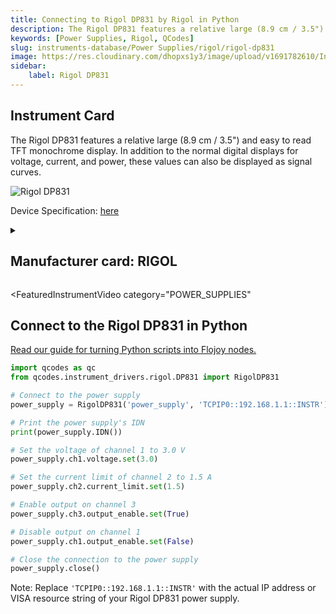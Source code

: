 ```yaml
---
title: Connecting to Rigol DP831 by Rigol in Python
description: The Rigol DP831 features a relative large (8.9 cm / 3.5") and easy to read TFT monochrome display. In addition to the normal digital displays for voltage, current, and power, these values can also be displayed as signal curves.
keywords: [Power Supplies, Rigol, QCodes] 
slug: instruments-database/Power Supplies/rigol/rigol-dp831 
image: https://res.cloudinary.com/dhopxs1y3/image/upload/v1691782610/Instruments/Power%20Supplies/Rigol-DP831/Rigol-DP831.jpg
sidebar:
    label: Rigol DP831 
---
```



## Instrument Card

The Rigol DP831 features a relative large (8.9 cm / 3.5") and easy to read TFT monochrome display. In addition to the normal digital displays for voltage, current, and power, these values can also be displayed as signal curves.



![Rigol DP831](https://res.cloudinary.com/dhopxs1y3/image/upload/v1691782610/Instruments/Power%20Supplies/Rigol-DP831/Rigol-DP831.jpg)

Device Specification: [here](https://www.batronix.com/files/Rigol/Labornetzteile/DP800/DP800_-datasheet-2022.pdf)

<details style={{ marginTop: "15px"}}>
<summary><h2 style={{display:'inline'}}>Manufacturer card: RIGOL</h2></summary>

![RIGOL](https://res.cloudinary.com/dhopxs1y3/image/upload/v1692806170/Instruments/Vendor%20Logos/Rigol.png)

RIGOL Technologies, Inc. specializes in development and production of test and measuring equipment and is one of the fastest growing Chinese companies in this sphere.
RIGOL’s line of products includes [digital storage oscilloscopes](https://www.tmatlantic.com/e-store/index.php?SECTION_ID=227), [function/arbitrary waveform generators](https://www.tmatlantic.com/e-store/index.php?SECTION_ID=230), [digital multimeters](https://www.tmatlantic.com/e-store/index.php?SECTION_ID=233), PC-based devices compatible with LXI standard etc.

- Headquarters: Beijing, China
- Yearly Revenue (millions, USD): 23
- Vendor Website: [here](https://www.rigol.com/)

</details>


<FeaturedInstrumentVideo
  category="POWER_SUPPLIES"
></FeaturedInstrumentVideo>

## Connect to the Rigol DP831 in Python

[Read our guide for turning Python scripts into Flojoy nodes.](https://docs.flojoy.ai/contribution/blocks/custom-flojoy-block/)



<Tabs>
<TabItem value="Flojoy" label="Flojoy" className="flojoy-instrument-tabs">

<SectionsCard category="POWER_SUPPLIES" manufacturer="Rigol"></SectionsCard>

</TabItem>
<TabItem value="QCodes" label="QCodes">

```python
import qcodes as qc
from qcodes.instrument_drivers.rigol.DP831 import RigolDP831

# Connect to the power supply
power_supply = RigolDP831('power_supply', 'TCPIP0::192.168.1.1::INSTR')

# Print the power supply's IDN
print(power_supply.IDN())

# Set the voltage of channel 1 to 3.0 V
power_supply.ch1.voltage.set(3.0)

# Set the current limit of channel 2 to 1.5 A
power_supply.ch2.current_limit.set(1.5)

# Enable output on channel 3
power_supply.ch3.output_enable.set(True)

# Disable output on channel 1
power_supply.ch1.output_enable.set(False)

# Close the connection to the power supply
power_supply.close()
```

Note: Replace `'TCPIP0::192.168.1.1::INSTR'` with the actual IP address or VISA resource string of your Rigol DP831 power supply.

</TabItem>
</Tabs>